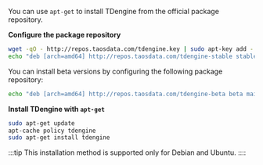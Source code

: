 You can use `apt-get` to install TDengine from the official package repository.

**Configure the package repository**

```bash
wget -qO - http://repos.taosdata.com/tdengine.key | sudo apt-key add -
echo "deb [arch=amd64] http://repos.taosdata.com/tdengine-stable stable main" | sudo tee /etc/apt/sources.list.d/tdengine-stable.list
```

You can install beta versions by configuring the following package repository:

```bash
echo "deb [arch=amd64] http://repos.taosdata.com/tdengine-beta beta main" | sudo tee /etc/apt/sources.list.d/tdengine-beta.list
```

**Install TDengine with `apt-get`**

```bash
sudo apt-get update
apt-cache policy tdengine
sudo apt-get install tdengine
```

:::tip
This installation method is supported only for Debian and Ubuntu.
::::

